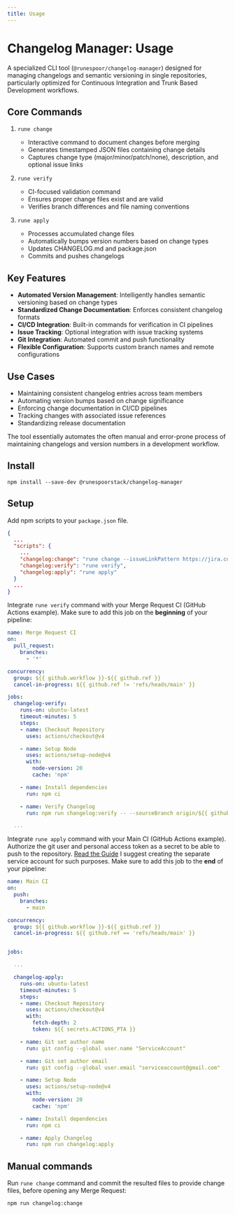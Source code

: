 ```yaml
---
title: Usage
---
```


# Changelog Manager: Usage

A specialized CLI tool (`@runespoor/changelog-manager`) designed for managing changelogs and semantic versioning in single repositories, particularly optimized for Continuous Integration and Trunk Based Development workflows.

## Core Commands

1. `rune change`
   - Interactive command to document changes before merging
   - Generates timestamped JSON files containing change details
   - Captures change type (major/minor/patch/none), description, and optional issue links

2. `rune verify`
   - CI-focused validation command
   - Ensures proper change files exist and are valid
   - Verifies branch differences and file naming conventions

3. `rune apply`
   - Processes accumulated change files
   - Automatically bumps version numbers based on change types
   - Updates CHANGELOG.md and package.json
   - Commits and pushes changelogs

## Key Features

- **Automated Version Management**: Intelligently handles semantic versioning based on change types
- **Standardized Change Documentation**: Enforces consistent changelog formats
- **CI/CD Integration**: Built-in commands for verification in CI pipelines
- **Issue Tracking**: Optional integration with issue tracking systems
- **Git Integration**: Automated commit and push functionality
- **Flexible Configuration**: Supports custom branch names and remote configurations

## Use Cases

- Maintaining consistent changelog entries across team members
- Automating version bumps based on change significance
- Enforcing change documentation in CI/CD pipelines
- Tracking changes with associated issue references
- Standardizing release documentation

The tool essentially automates the often manual and error-prone process of maintaining changelogs and version numbers in a development workflow.

## Install

```shell
npm install --save-dev @runespoorstack/changelog-manager
```

## Setup

Add npm scripts to your `package.json` file.

```json
{
  ...
  "scripts": {
    ...
    "changelog:change": "rune change --issueLinkPattern https://jira.com/browse/{{issueId}}",
    "changelog:verify": "rune verify",
    "changelog:apply": "rune apply"
  }
  ...
}
```

Integrate `rune verify` command with your Merge Request CI (GitHub Actions example). 
Make sure to add this job on the **beginning** of your pipeline:

```yml
name: Merge Request CI
on:
  pull_request:
    branches:
      - '*'

concurrency:
  group: ${{ github.workflow }}-${{ github.ref }}
  cancel-in-progress: ${{ github.ref != 'refs/heads/main' }}

jobs:
  changelog-verify:
    runs-on: ubuntu-latest
    timeout-minutes: 5
    steps:
    - name: Checkout Repository
      uses: actions/checkout@v4

    - name: Setup Node
      uses: actions/setup-node@v4
      with:
        node-version: 20
        cache: 'npm'

    - name: Install dependencies
      run: npm ci

    - name: Verify Changelog
      run: npm run changelog:verify -- --sourceBranch origin/${{ github.head_ref || github.ref_name }} -- --remoteName origin

  ...

```

Integrate `rune apply` command with your Main CI (GitHub Actions example).
Authorize the git user and personal access token as a secret to be able to push to the repository. [Read the Guide](https://docs.github.com/en/authentication/keeping-your-account-and-data-secure/managing-your-personal-access-tokens)
I suggest creating the separate service account for such purposes.
Make sure to add this job to the **end** of your pipeline:

```yml
name: Main CI
on:
  push:
    branches:
      - main

concurrency:
  group: ${{ github.workflow }}-${{ github.ref }}
  cancel-in-progress: ${{ github.ref == 'refs/heads/main' }}


jobs:

  ...

  changelog-apply:
    runs-on: ubuntu-latest
    timeout-minutes: 5
    steps:
    - name: Checkout Repository
      uses: actions/checkout@v4
      with:
        fetch-depth: 2
        token: ${{ secrets.ACTIONS_PTA }}

    - name: Git set author name
      run: git config --global user.name "ServiceAccount"

    - name: Git set author email
      run: git config --global user.email "serviceaccount@gmail.com"

    - name: Setup Node
      uses: actions/setup-node@v4
      with:
        node-version: 20
        cache: 'npm'

    - name: Install dependencies
      run: npm ci

    - name: Apply Changelog
      run: npm run changelog:apply
```

## Manual commands

Run `rune change` command and commit the resulted files to provide change files, before opening any Merge Request:

```shell
npm run changelog:change
```